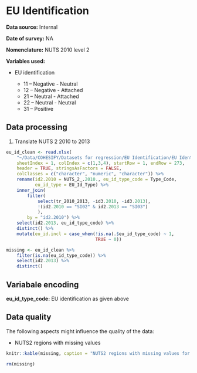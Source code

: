 # EU Identification

**Data source:** Internal

**Date of survey:** NA

**Nomenclature:** NUTS 2010 level 2

**Variables used:**

+ EU identification

    + 11 – Negative - Neutral
    + 12 – Negative - Attached
    + 21 – Neutral - Attached
    + 22 – Neutral - Neutral
    + 31 – Positive

## Data processing

1. Translate NUTS 2 2010 to 2013 

```r
eu_id_clean <- read.xlsx(
    "~/Data/COHESIFY/Datasets for regression/EU Identification/EU Identification typology (COHESIFY Output 2.4a).xlsx",
    sheetIndex = 1, colIndex = c(1,3,4), startRow = 1, endRow = 273, 
    header = TRUE, stringsAsFactors = FALSE,
    colClasses = c("character", "numeric", "character")) %>% 
    rename(id2.2010 = NUTS_2_.2010., eu_id_type_code = Type_Code,
           eu_id_type = EU_Id_Type) %>% 
    inner_join(
        filter(
            select(tr_2010_2013, -id3.2010, -id3.2013),
            !(id2.2010 == "SI02" & id2.2013 == "SI03")
            ),
        by = "id2.2010") %>% 
    select(id2.2013, eu_id_type_code) %>% 
    distinct() %>% 
    mutate(eu_id.incl = case_when(!is.na(.$eu_id_type_code) ~ 1,
                                  TRUE ~ 0))

missing <- eu_id_clean %>% 
    filter(is.na(eu_id_type_code)) %>% 
    select(id2.2013) %>% 
    distinct()
```

## Variabale encoding

**eu_id_type_code:** EU identification as given above

## Data quality

The following aspects might influence the quality of the data:

+ NUTS2 regions with missing values

```r
knitr::kable(missing, caption = "NUTS2 regions with missing values for the variable EU identification")
```

```r
rm(missing)
```

